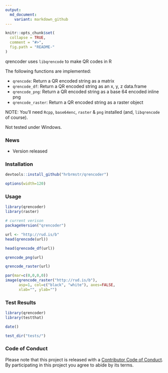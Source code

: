 ```yaml
---
output:
  md_document:
    variant: markdown_github
---
```


<!-- README.md is generated from README.Rmd. Please edit that file -->

```r
knitr::opts_chunk$set(
  collapse = TRUE,
  comment = "#>",
  fig.path = "README-"
)
```

qrencoder uses `libqrencode` to make QR codes in R

The following functions are implemented:

- `qrencode`:	Return a QR encoded string as a matrix
- `qrencode_df`:	Return a QR encoded string as an x, y, z data.frame
- `qrencode_png`:	Return a QR encoded string as a base 64 encoded inline png
- `qrencode_raster`:	Return a QR encoded string as a raster object

NOTE: You'll need `Rcpp`, `base64enc`, `raster` & `png` installed (and, `libqrencode` of course). 

Not tested under Windows.

### News

- Version  released

### Installation

```r
devtools::install_github("hrbrmstr/qrencoder")
```

```r
options(width=120)
```

### Usage

```r
library(qrencoder)
library(raster)

# current verison
packageVersion("qrencoder")

url <- "http://rud.is/b"
head(qrencode(url))

head(qrencode_df(url))

qrencode_png(url)

qrencode_raster(url)

par(mar=c(0,0,0,0))
image(qrencode_raster("http://rud.is/b"), 
      asp=1, col=c("black", "white"), axes=FALSE, 
      xlab="", ylab="")
```

### Test Results

```r
library(qrencoder)
library(testthat)

date()

test_dir("tests/")
```

### Code of Conduct

Please note that this project is released with a [Contributor Code of Conduct](CONDUCT.md). 
By participating in this project you agree to abide by its terms.

